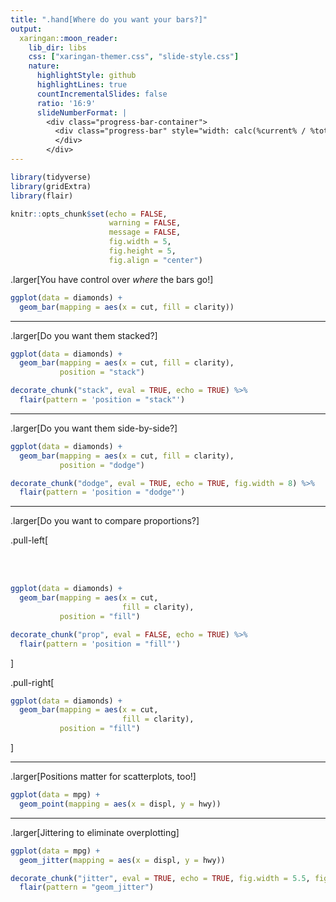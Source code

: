 ```yaml
---
title: ".hand[Where do you want your bars?]"
output:
  xaringan::moon_reader:
    lib_dir: libs
    css: ["xaringan-themer.css", "slide-style.css"]
    nature:
      highlightStyle: github
      highlightLines: true
      countIncrementalSlides: false
      ratio: '16:9'
      slideNumberFormat: |
        <div class="progress-bar-container">
          <div class="progress-bar" style="width: calc(%current% / %total% * 100%);">
          </div>
        </div>
---
```


```r
library(tidyverse)
library(gridExtra)
library(flair)

knitr::opts_chunk$set(echo = FALSE, 
                      warning = FALSE, 
                      message = FALSE, 
                      fig.width = 5, 
                      fig.height = 5, 
                      fig.align = "center")
```

.larger[You have control over *where* the bars go!]

```r
ggplot(data = diamonds) + 
  geom_bar(mapping = aes(x = cut, fill = clarity))

```

---

.larger[Do you want them stacked?]

```r
ggplot(data = diamonds) + 
  geom_bar(mapping = aes(x = cut, fill = clarity), 
           position = "stack")

```

```r
decorate_chunk("stack", eval = TRUE, echo = TRUE) %>% 
  flair(pattern = 'position = "stack"')
```


---

.larger[Do you want them side-by-side?]

```r
ggplot(data = diamonds) + 
  geom_bar(mapping = aes(x = cut, fill = clarity), 
           position = "dodge")

```

```r
decorate_chunk("dodge", eval = TRUE, echo = TRUE, fig.width = 8) %>% 
  flair(pattern = 'position = "dodge"')
```

---

.larger[Do you want to compare proportions?]

.pull-left[

</br>
</br>

```r
ggplot(data = diamonds) + 
  geom_bar(mapping = aes(x = cut, 
                         fill = clarity), 
           position = "fill")

```

```r
decorate_chunk("prop", eval = FALSE, echo = TRUE) %>% 
  flair(pattern = 'position = "fill"')
```
]


.pull-right[
```r
ggplot(data = diamonds) + 
  geom_bar(mapping = aes(x = cut,
                         fill = clarity), 
           position = "fill")

```


]

---

.larger[Positions matter for scatterplots, too!]

```r
ggplot(data = mpg) +
  geom_point(mapping = aes(x = displ, y = hwy))

```

---

.larger[Jittering to eliminate overplotting]

```r
ggplot(data = mpg) +
  geom_jitter(mapping = aes(x = displ, y = hwy))

```

```r
decorate_chunk("jitter", eval = TRUE, echo = TRUE, fig.width = 5.5, fig.height = 5.5) %>% 
  flair(pattern = "geom_jitter")
```



